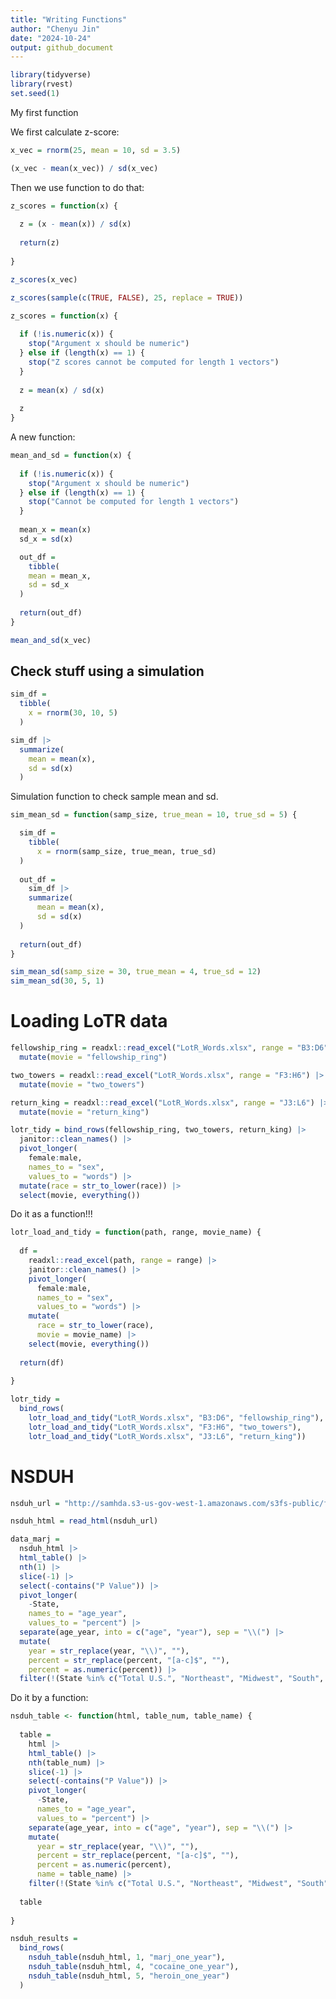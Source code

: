 ```yaml
---
title: "Writing Functions"
author: "Chenyu Jin"
date: "2024-10-24"
output: github_document
---
```


```r
library(tidyverse)
library(rvest)
set.seed(1)
```

My first function

We first calculate z-score:

```r
x_vec = rnorm(25, mean = 10, sd = 3.5)

(x_vec - mean(x_vec)) / sd(x_vec)
```

Then we use function to do that:

```r
z_scores = function(x) {
  
  z = (x - mean(x)) / sd(x)
  
  return(z)
  
}

z_scores(x_vec)
```

```r
z_scores(sample(c(TRUE, FALSE), 25, replace = TRUE))
```

```r
z_scores = function(x) {
  
  if (!is.numeric(x)) {
    stop("Argument x should be numeric")
  } else if (length(x) == 1) {
    stop("Z scores cannot be computed for length 1 vectors")
  }
  
  z = mean(x) / sd(x)
  
  z
}
```

A new function:

```r
mean_and_sd = function(x) {
  
  if (!is.numeric(x)) {
    stop("Argument x should be numeric")
  } else if (length(x) == 1) {
    stop("Cannot be computed for length 1 vectors")
  }
  
  mean_x = mean(x)
  sd_x = sd(x)

  out_df = 
    tibble(
    mean = mean_x, 
    sd = sd_x
  )
  
  return(out_df)
}

mean_and_sd(x_vec)
```

## Check stuff using a simulation

```r
sim_df = 
  tibble(
    x = rnorm(30, 10, 5)
  )

sim_df |>
  summarize(
    mean = mean(x),
    sd = sd(x)
  )
```

Simulation function to check sample mean and sd.

```r
sim_mean_sd = function(samp_size, true_mean = 10, true_sd = 5) {

  sim_df = 
    tibble(
      x = rnorm(samp_size, true_mean, true_sd)
  )
  
  out_df = 
    sim_df |>
    summarize(
      mean = mean(x),
      sd = sd(x)
  )
  
  return(out_df)
}

sim_mean_sd(samp_size = 30, true_mean = 4, true_sd = 12)
sim_mean_sd(30, 5, 1)
```

# Loading LoTR data

```r
fellowship_ring = readxl::read_excel("LotR_Words.xlsx", range = "B3:D6") |>
  mutate(movie = "fellowship_ring")

two_towers = readxl::read_excel("LotR_Words.xlsx", range = "F3:H6") |>
  mutate(movie = "two_towers")

return_king = readxl::read_excel("LotR_Words.xlsx", range = "J3:L6") |>
  mutate(movie = "return_king")

lotr_tidy = bind_rows(fellowship_ring, two_towers, return_king) |>
  janitor::clean_names() |>
  pivot_longer(
    female:male,
    names_to = "sex",
    values_to = "words") |> 
  mutate(race = str_to_lower(race)) |> 
  select(movie, everything()) 
```

Do it as a function!!!

```r
lotr_load_and_tidy = function(path, range, movie_name) {
  
  df = 
    readxl::read_excel(path, range = range) |>
    janitor::clean_names() |>
    pivot_longer(
      female:male,
      names_to = "sex",
      values_to = "words") |>
    mutate(
      race = str_to_lower(race),
      movie = movie_name) |> 
    select(movie, everything())
  
  return(df)
  
}

lotr_tidy = 
  bind_rows(
    lotr_load_and_tidy("LotR_Words.xlsx", "B3:D6", "fellowship_ring"),
    lotr_load_and_tidy("LotR_Words.xlsx", "F3:H6", "two_towers"),
    lotr_load_and_tidy("LotR_Words.xlsx", "J3:L6", "return_king"))
```

# NSDUH

```r
nsduh_url = "http://samhda.s3-us-gov-west-1.amazonaws.com/s3fs-public/field-uploads/2k15StateFiles/NSDUHsaeShortTermCHG2015.htm"

nsduh_html = read_html(nsduh_url)

data_marj = 
  nsduh_html |> 
  html_table() |> 
  nth(1) |>
  slice(-1) |> 
  select(-contains("P Value")) |>
  pivot_longer(
    -State,
    names_to = "age_year", 
    values_to = "percent") |>
  separate(age_year, into = c("age", "year"), sep = "\\(") |>
  mutate(
    year = str_replace(year, "\\)", ""),
    percent = str_replace(percent, "[a-c]$", ""),
    percent = as.numeric(percent)) |>
  filter(!(State %in% c("Total U.S.", "Northeast", "Midwest", "South", "West")))
```

Do it by a function:

```r
nsduh_table <- function(html, table_num, table_name) {
  
  table = 
    html |> 
    html_table() |> 
    nth(table_num) |>
    slice(-1) |> 
    select(-contains("P Value")) |>
    pivot_longer(
      -State,
      names_to = "age_year", 
      values_to = "percent") |>
    separate(age_year, into = c("age", "year"), sep = "\\(") |>
    mutate(
      year = str_replace(year, "\\)", ""),
      percent = str_replace(percent, "[a-c]$", ""),
      percent = as.numeric(percent),
      name = table_name) |>
    filter(!(State %in% c("Total U.S.", "Northeast", "Midwest", "South", "West")))
  
  table
  
}

nsduh_results = 
  bind_rows(
    nsduh_table(nsduh_html, 1, "marj_one_year"),
    nsduh_table(nsduh_html, 4, "cocaine_one_year"),
    nsduh_table(nsduh_html, 5, "heroin_one_year")
  )
```

